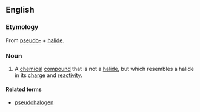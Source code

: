 ==English==
===Etymology===
From [[pseudo-]] + [[halide]].

===Noun===
{{en-noun}}
# {{chemistry}} A [[chemical]] [[compound]] that is not a [[halide]], but which resembles a halide in its [[charge]] and [[reactivity]].

====Related terms====
*[[pseudohalogen]]